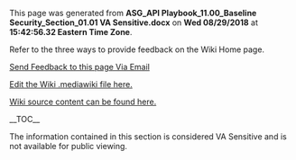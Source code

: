 ﻿<p>This page was generated from <b>ASG_API Playbook_11.00_Baseline Security_Section_01.01 VA Sensitive.docx</b> on <b>Wed 08/29/2018</b> at <b>15:42:56.32 Eastern Time Zone</b>.</p>
<p>Refer to the three ways to provide feedback on the Wiki Home page.</p>
<p><a href="mailto:ronald.opperman@va.gov;paul.marshall4@va.gov?subject=ASG_API Playbook_11.00_Baseline Security_Section_01.01 VA Sensitive">Send Feedback to this page Via Email</a></p>
<p><a href="https://github.com/department-of-veterans-affairs/ES-ASG/tree/master/Projects/ES%20ASG/ES%20ASG%20API%20Playbook%20Project/Content/11.00%20ASG_API%20Playbook_Baseline%20API%20Security_Section/11.00 ASG_API Playbook_Baseline API Security_Section.mediawiki">Edit the Wiki .mediawiki file here.</a></p>
<p><a href=https://github.com/department-of-veterans-affairs/ES-ASG/tree/master/Projects/ES%20ASG/ES%20ASG%20API%20Playbook%20Project/Content/11.00%20ASG_API%20Playbook_Baseline%20API%20Security_Section>Wiki source content can be found here.</a></p>
<p>__TOC__</p>
The information contained in this section is considered VA Sensitive and is not available for public viewing.







